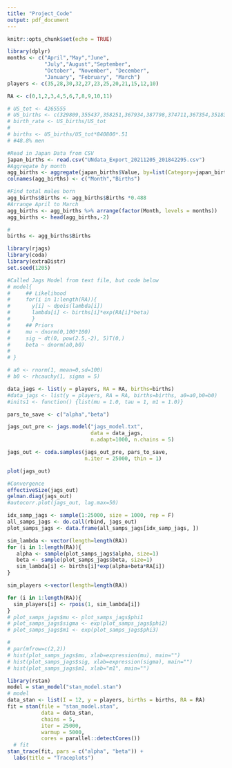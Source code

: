 ```yaml
---
title: "Project_Code"
output: pdf_document
---
```


```r
knitr::opts_chunk$set(echo = TRUE)
```

```r
library(dplyr)
months <- c("April","May","June",
            "July","August","September", 
            "October", "November", "December",
            "January", "February", "March")
players <- c(35,28,30,32,27,23,25,20,21,15,12,10)

RA <- c(0,1,2,3,4,5,6,7,8,9,10,11)

# US_tot <- 4265555
# US_births <- c(329809,355437,358251,367934,387798,374711,367354,351832,356111,340297,319235,356786)
# birth_rate <- US_births/US_tot
# 
# births <- US_births/US_tot*840800*.51
# #48.8% men

#Read in Japan Data from CSV
japan_births <- read.csv("UNdata_Export_20211205_201842295.csv")
#Aggregate by month
agg_births <- aggregate(japan_births$Value, by=list(Category=japan_births$Month), FUN=sum)
colnames(agg_births) <- c("Month","Births")

#Find total males born 
agg_births$Births <- agg_births$Births *0.488
#Arrange April to March
agg_births <- agg_births %>% arrange(factor(Month, levels = months))
agg_births <- head(agg_births,-2)

#
births <- agg_births$Births
```

```r
library(rjags)
library(coda)
library(extraDistr)
set.seed(1205)

#Called Jags Model from text file, but code below
# model{
#     ## Likelihood
#     for(i in 1:length(RA)){
#       y[i] ~ dpois(lambda[i])
#       lambda[i] <- births[i]*exp(RA[i]*beta)
#       }     
#     ## Priors 
#     mu ~ dnorm(0,100*100)
#     sig ~ dt(0, pow(2.5,-2), 5)T(0,)
#     beta ~ dnorm(a0,b0)
#           
# }

# a0 <- rnorm(1, mean=0,sd=100)
# b0 <- rhcauchy(1, sigma = 5)

data_jags <- list(y = players, RA = RA, births=births)
#data_jags <- list(y = players, RA = RA, births=births, a0=a0,b0=b0)
#inits1 <- function() {list(mu = 1.0, tau = 1, m1 = 1.0)}

pars_to_save <- c("alpha","beta")

jags_out_pre <- jags.model("jags_model.txt", 
                           data = data_jags, 
                           n.adapt=1000, n.chains = 5)
```

```r
jags_out <- coda.samples(jags_out_pre, pars_to_save,
                         n.iter = 25000, thin = 1)

```

```r
plot(jags_out)
```


```r
#Convergence
effectiveSize(jags_out)
gelman.diag(jags_out)
#autocorr.plot(jags_out, lag.max=50)
```

```r
idx_samp_jags <- sample(1:25000, size = 1000, rep = F)
all_samps_jags <- do.call(rbind, jags_out)
plot_samps_jags <- data.frame(all_samps_jags[idx_samp_jags, ])

sim_lambda <- vector(length=length(RA))
for (i in 1:length(RA)){
   alpha <- sample(plot_samps_jags$alpha, size=1)
   beta <- sample(plot_samps_jags$beta, size=1)
   sim_lambda[i] <- births[i]*exp(alpha+beta*RA[i])
}

sim_players <-vector(length=length(RA))

for (i in 1:length(RA)){
  sim_players[i] <- rpois(1, sim_lambda[i])
}
# plot_samps_jags$mu <- plot_samps_jags$phi1
# plot_samps_jags$sigma <- exp(plot_samps_jags$phi2)
# plot_samps_jags$m1 <- exp(plot_samps_jags$phi3)

# 
# par(mfrow=c(2,2))
# hist(plot_samps_jags$mu, xlab=expression(mu), main="")
# hist(plot_samps_jags$sig, xlab=expression(sigma), main="")
# hist(plot_samps_jags$m1, xlab="m1", main="")

```



```r
library(rstan)
model = stan_model("stan_model.stan")
# model
data_stan <- list(I = 12, y = players, births = births, RA = RA)
fit = stan(file = "stan_model.stan", 
           data = data_stan, 
           chains = 5, 
           iter = 25000, 
           warmup = 5000,
           cores = parallel::detectCores())
  # fit
stan_trace(fit, pars = c("alpha", "beta")) + 
  labs(title = "Traceplots")
```
